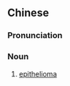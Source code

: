 ==Chinese==
{{zh-forms|type=21}}

===Pronunciation===
{{zh-pron
|m=shàngpí癌
|c=soeng6 pei4 ngaam4
|cat=n
}}

===Noun===
{{zh-noun}}

# [[epithelioma]]